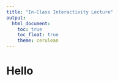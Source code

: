 ```yaml
---
title: "In-Class Interactivity Lecture"
output: 
  html_document:
    toc: true
    toc_float: true
    theme: cerulean
---
```


# Hello
